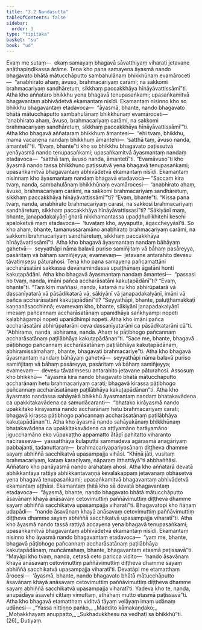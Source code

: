 ```yaml
---
title: "3.2 Nandasutta"
tableOfContents: false
sidebar:
  order: 3
type: "tipitaka"
basket: "su"
book: "ud"
---
```



<DynamicBreadcrumb />

<Division number="22" book="ud">

<Paragraph number="158" book="ud">
Evaṃ me sutaṃ—  ekaṃ samayaṃ bhagavā sāvatthiyaṃ viharati jetavane anāthapiṇḍikassa ārāme. Tena kho pana samayena āyasmā nando bhagavato bhātā mātucchāputto sambahulānaṃ bhikkhūnaṃ evamāroceti—  “anabhirato ahaṃ, āvuso, brahmacariyaṃ carāmi; na sakkomi brahmacariyaṃ sandhāretuṃ, sikkhaṃ paccakkhāya hīnāyāvattissāmī”ti.
</Paragraph>

<Paragraph number="159" book="ud">
Atha kho aññataro bhikkhu yena bhagavā tenupasaṅkami; upasaṅkamitvā bhagavantaṃ abhivādetvā ekamantaṃ nisīdi. Ekamantaṃ nisinno kho so bhikkhu bhagavantaṃ etadavoca—  “āyasmā, bhante, nando bhagavato bhātā mātucchāputto sambahulānaṃ bhikkhūnaṃ evamāroceti—  ‘anabhirato ahaṃ, āvuso, brahmacariyaṃ carāmi, na sakkomi brahmacariyaṃ sandhāretuṃ, sikkhaṃ paccakkhāya hīnāyāvattissāmī’”ti.
</Paragraph>

<Paragraph number="160" book="ud">
Atha kho bhagavā aññataraṃ bhikkhuṃ āmantesi—  “ehi tvaṃ, bhikkhu, mama vacanena nandaṃ bhikkhuṃ āmantehi—  ‘satthā taṃ, āvuso nanda, āmantetī’”ti. “Evaṃ, bhante”ti kho so bhikkhu bhagavato paṭissutvā yenāyasmā nando tenupasaṅkami; upasaṅkamitvā āyasmantaṃ nandaṃ etadavoca—  “satthā taṃ, āvuso nanda, āmantetī”ti.
</Paragraph>

<Paragraph number="161" book="ud">
“Evamāvuso”ti kho āyasmā nando tassa bhikkhuno paṭissutvā yena bhagavā tenupasaṅkami; upasaṅkamitvā bhagavantaṃ abhivādetvā ekamantaṃ nisīdi. Ekamantaṃ nisinnaṃ kho āyasmantaṃ nandaṃ bhagavā etadavoca—
</Paragraph>

<Paragraph number="162" book="ud">
“Saccaṃ kira tvaṃ, nanda, sambahulānaṃ bhikkhūnaṃ evamārocesi—  ‘anabhirato ahaṃ, āvuso, brahmacariyaṃ carāmi, na sakkomi brahmacariyaṃ sandhāretuṃ, sikkhaṃ paccakkhāya hīnāyāvattissāmī’”ti? “Evaṃ, bhante”ti.
</Paragraph>

<Paragraph number="163" book="ud">
“Kissa pana tvaṃ, nanda, anabhirato brahmacariyaṃ carasi, na sakkosi brahmacariyaṃ sandhāretuṃ, sikkhaṃ paccakkhāya hīnāyāvattissasī”ti? “Sākiyānī maṃ, bhante, janapadakalyāṇī gharā nikkhamantassa upaḍḍhullikhitehi kesehi apaloketvā maṃ etadavoca—  ‘tuvaṭaṃ kho, ayyaputta, āgaccheyyāsī’ti. So kho ahaṃ, bhante, tamanussaramāno anabhirato brahmacariyaṃ carāmi, na sakkomi brahmacariyaṃ sandhāretuṃ, sikkhaṃ paccakkhāya hīnāyāvattissāmī”ti.
</Paragraph>

<Paragraph number="164" book="ud">
Atha kho bhagavā āyasmantaṃ nandaṃ bāhāyaṃ gahetvā—  seyyathāpi nāma balavā puriso samiñjitaṃ vā bāhaṃ pasāreyya, pasāritaṃ vā bāhaṃ samiñjeyya; evamevaṃ—  jetavane antarahito devesu tāvatiṃsesu pāturahosi.
</Paragraph>

<Paragraph number="165" book="ud">
Tena kho pana samayena pañcamattāni accharāsatāni sakkassa devānamindassa upaṭṭhānaṃ āgatāni honti kakuṭapādāni. Atha kho bhagavā āyasmantaṃ nandaṃ āmantesi—  “passasi no tvaṃ, nanda, imāni pañca accharāsatāni kakuṭapādānī”ti? “Evaṃ, bhante”ti.
</Paragraph>

<Paragraph number="166" book="ud">
“Taṃ kiṃ maññasi, nanda, katamā nu kho abhirūpatarā vā dassanīyatarā vā pāsādikatarā vā, sākiyānī vā janapadakalyāṇī, imāni vā pañca accharāsatāni kakuṭapādānī”ti? “Seyyathāpi, bhante, paluṭṭhamakkaṭī kaṇṇanāsacchinnā; evamevaṃ kho, bhante, sākiyānī janapadakalyāṇī imesaṃ pañcannaṃ accharāsatānaṃ upanidhāya saṅkhyampi nopeti kalabhāgampi nopeti upanidhimpi nopeti. Atha kho imāni pañca accharāsatāni abhirūpatarāni ceva dassanīyatarāni ca pāsādikatarāni cā”ti.
</Paragraph>

<Paragraph number="167" book="ud">
“Abhirama, nanda, abhirama, nanda. Ahaṃ te pāṭibhogo pañcannaṃ accharāsatānaṃ paṭilābhāya kakuṭapādānan”ti. “Sace me, bhante, bhagavā pāṭibhogo pañcannaṃ accharāsatānaṃ paṭilābhāya kakuṭapādānaṃ, abhiramissāmahaṃ, bhante, bhagavati brahmacariye”ti.
</Paragraph>

<Paragraph number="168" book="ud">
Atha kho bhagavā āyasmantaṃ nandaṃ bāhāyaṃ gahetvā—  seyyathāpi nāma balavā puriso samiñjitaṃ vā bāhaṃ pasāreyya, pasāritaṃ vā bāhaṃ samiñjeyya; evamevaṃ—  devesu tāvatiṃsesu antarahito jetavane pāturahosi.
</Paragraph>

<Paragraph number="169" book="ud">
Assosuṃ kho bhikkhū—  “āyasmā kira nando bhagavato bhātā mātucchāputto accharānaṃ hetu brahmacariyaṃ carati; bhagavā kirassa pāṭibhogo pañcannaṃ accharāsatānaṃ paṭilābhāya kakuṭapādānan”ti.
</Paragraph>

<Paragraph number="170" book="ud">
Atha kho āyasmato nandassa sahāyakā bhikkhū āyasmantaṃ nandaṃ bhatakavādena ca upakkitakavādena ca samudācaranti—  “bhatako kirāyasmā nando upakkitako kirāyasmā nando accharānaṃ hetu brahmacariyaṃ carati; bhagavā kirassa pāṭibhogo pañcannaṃ accharāsatānaṃ paṭilābhāya kakuṭapādānan”ti.
</Paragraph>

<Paragraph number="171" book="ud">
Atha kho āyasmā nando sahāyakānaṃ bhikkhūnaṃ bhatakavādena ca upakkitakavādena ca aṭṭīyamāno harāyamāno jigucchamāno eko vūpakaṭṭho appamatto ātāpī pahitatto viharanto nacirasseva—  yassatthāya kulaputtā sammadeva agārasmā anagāriyaṃ pabbajanti, tadanuttaraṃ—  brahmacariyapariyosānaṃ diṭṭheva dhamme sayaṃ abhiññā sacchikatvā upasampajja vihāsi. “Khīṇā jāti, vusitaṃ brahmacariyaṃ, kataṃ karaṇīyaṃ, nāparaṃ itthattāyā”ti abbhaññāsi. Aññataro kho panāyasmā nando arahataṃ ahosi.
</Paragraph>

<Paragraph number="172" book="ud">
Atha kho aññatarā devatā abhikkantāya rattiyā abhikkantavaṇṇā kevalakappaṃ jetavanaṃ obhāsetvā yena bhagavā tenupasaṅkami; upasaṅkamitvā bhagavantaṃ abhivādetvā ekamantaṃ aṭṭhāsi. Ekamantaṃ ṭhitā kho sā devatā bhagavantaṃ etadavoca—  “āyasmā, bhante, nando bhagavato bhātā mātucchāputto āsavānaṃ khayā anāsavaṃ cetovimuttiṃ paññāvimuttiṃ diṭṭheva dhamme sayaṃ abhiññā sacchikatvā upasampajja viharatī”ti. Bhagavatopi kho ñāṇaṃ udapādi—  “nando āsavānaṃ khayā anāsavaṃ cetovimuttiṃ paññāvimuttiṃ diṭṭheva dhamme sayaṃ abhiññā sacchikatvā upasampajja viharatī”ti.
</Paragraph>

<Paragraph number="173" book="ud">
Atha kho āyasmā nando tassā rattiyā accayena yena bhagavā tenupasaṅkami; upasaṅkamitvā bhagavantaṃ abhivādetvā ekamantaṃ nisīdi. Ekamantaṃ nisinno kho āyasmā nando bhagavantaṃ etadavoca—  “yaṃ me, bhante, bhagavā pāṭibhogo pañcannaṃ accharāsatānaṃ paṭilābhāya kakuṭapādānaṃ, muñcāmahaṃ, bhante, bhagavantaṃ etasmā paṭissavā”ti. “Mayāpi kho tvaṃ, nanda, cetasā ceto paricca vidito—  ‘nando āsavānaṃ khayā anāsavaṃ cetovimuttiṃ paññāvimuttiṃ diṭṭheva dhamme sayaṃ abhiññā sacchikatvā upasampajja viharatī’ti. Devatāpi me etamatthaṃ ārocesi—  ‘āyasmā, bhante, nando bhagavato bhātā mātucchāputto āsavānaṃ khayā anāsavaṃ cetovimuttiṃ paññāvimuttiṃ diṭṭheva dhamme sayaṃ abhiññā sacchikatvā upasampajja viharatī’ti. Yadeva kho te, nanda, anupādāya āsavehi cittaṃ vimuttaṃ, athāhaṃ mutto etasmā paṭissavā”ti.
</Paragraph>

<Paragraph number="174" book="ud">
Atha kho bhagavā etamatthaṃ viditvā tāyaṃ velāyaṃ imaṃ udānaṃ udānesi—
</Paragraph>

<Paragraph number="175" type="verses" book="ud">
_“Yassa nittiṇṇo paṅko,_  
_Maddito kāmakaṇḍako;_  
_Mohakkhayaṃ anuppatto,_  
_Sukhadukkhesu na vedhatī sa bhikkhū”ti. (26)_  


</Paragraph>
</Division>

<Paragraph number="176" type="center" book="ud">
Dutiyaṃ.
</Paragraph>